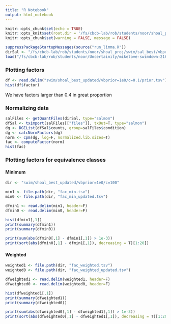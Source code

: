 ```yaml
---
title: "R Notebook"
output: html_notebook
---
```


```r
knitr::opts_chunk$set(echo = TRUE)
knitr::opts_knit$set(root.dir = '/fs/cbcb-lab/rob/students/noor/shoal_proj/')
knitr::opts_chunk$set(warning = FALSE, message = FALSE) 
```

```r
suppressPackageStartupMessages(source("run_limma.R"))
dirSal <- "/fs/cbcb-lab/rob/students/noor/shoal_proj/swim/sal_best/vbprior=1e0"
load("/fs/cbcb-lab/rob/students/noor/Uncertainity/mikelove-swimdown-216a1dd/simulate/data/simulate.rda")
```

### Plotting factors
```r
df <- read.delim("swim/shoal_best_updated/vbprior=1e0/c=0.1/prior.tsv")
hist(df$factor)
```
We have factors larger than 0.4 in great proportion

### Normalizing data
```r
salFiles <- getQuantFiles(dirSal, type="salmon")
dfSal <- tximport(salFiles[["files"]], txOut=T, type="salmon")
dg <- DGEList(dfSal$counts, group=salFiles$condition)
dg <- calcNormFactors(dg)
norm <- cpm(dg, log=F, normalized.lib.sizes=T)
fac <- computeFactor(norm)
hist(fac)
```

### Plotting factors for equivalence classes
#### Minimum
```r
dir <- "swim/shoal_best_updated/vbprior=1e0/c=100"

min1 <- file.path(dir, "fac_min.tsv")
min0 <- file.path(dir, "fac_min_updated.tsv")

dfmin1 <- read.delim(min1, header=F)
dfmin0 <- read.delim(min0, header=F)

hist(dfmin1[,1])
print(summary(dfmin1))
print(summary(dfmin0))

print(sum(abs(dfmin0[,1] - dfmin1[,1]) > 1e-3))
print(sort(abs(dfmin0[,1] - dfmin1[,1]), decreasing = T)[1:20])
```

#### Weighted
```r
weighted1 <- file.path(dir, "fac_weighted.tsv")
weighted0 <- file.path(dir, "fac_weighted_updated.tsv")

dfweighted1 <- read.delim(weighted1, header=F)
dfweighted0 <- read.delim(weighted0, header=F)

hist(dfweighted1[,1])
print(summary(dfweighted1))
print(summary(dfweighted0))

print(sum(abs(dfweighted0[,1] - dfweighted1[,1]) > 1e-3))
print(sort(abs(dfweighted0[,1] - dfweighted1[,1]), decreasing = T)[1:20])
```